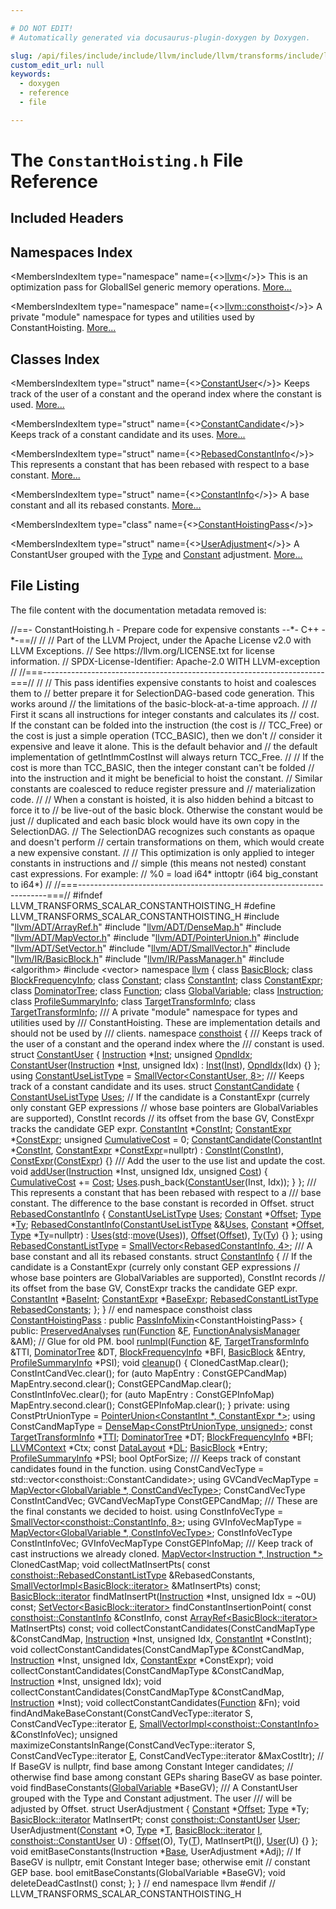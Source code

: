 ```yaml
---

# DO NOT EDIT!
# Automatically generated via docusaurus-plugin-doxygen by Doxygen.

slug: /api/files/include/include/llvm/include/llvm/transforms/include/llvm/transforms/scalar/constanthoisting-h
custom_edit_url: null
keywords:
  - doxygen
  - reference
  - file

---
```





# The `ConstantHoisting.h` File Reference

<DoxygenPage pluginConfig={pluginConfig}>



## Included Headers

<IncludesList>
<IncludesListItem
  filePath="llvm/ADT/ArrayRef.h"
  permalink="/docs/api/files/include/include/llvm/include/llvm/adt/arrayref-h"
  isLocal="true" />
<IncludesListItem
  filePath="llvm/ADT/DenseMap.h"
  permalink="/docs/api/files/include/include/llvm/include/llvm/adt/densemap-h"
  isLocal="true" />
<IncludesListItem
  filePath="llvm/ADT/MapVector.h"
  permalink="/docs/api/files/include/include/llvm/include/llvm/adt/mapvector-h"
  isLocal="true" />
<IncludesListItem
  filePath="llvm/ADT/PointerUnion.h"
  permalink="/docs/api/files/include/include/llvm/include/llvm/adt/pointerunion-h"
  isLocal="true" />
<IncludesListItem
  filePath="llvm/ADT/SetVector.h"
  permalink="/docs/api/files/include/include/llvm/include/llvm/adt/setvector-h"
  isLocal="true" />
<IncludesListItem
  filePath="llvm/ADT/SmallVector.h"
  permalink="/docs/api/files/include/include/llvm/include/llvm/adt/smallvector-h"
  isLocal="true" />
<IncludesListItem
  filePath="llvm/IR/BasicBlock.h"
  permalink="/docs/api/files/include/include/llvm/include/llvm/ir/basicblock-h"
  isLocal="true" />
<IncludesListItem
  filePath="llvm/IR/PassManager.h"
  permalink="/docs/api/files/include/include/llvm/include/llvm/ir/passmanager-h"
  isLocal="true" />
<IncludesListItem
  filePath="algorithm"
  permalink=""
  isLocal="false" />
<IncludesListItem
  filePath="vector"
  permalink=""
  isLocal="false" />
</IncludesList>

## Namespaces Index

<MembersIndex>

<MembersIndexItem
  type="namespace"
  name={<><a href="/docs/api/namespaces/llvm">llvm</a></>}>
This is an optimization pass for GlobalISel generic memory operations. <a href="/docs/api/namespaces/llvm/#details">More...</a>
</MembersIndexItem>

<MembersIndexItem
  type="namespace"
  name={<><a href="/docs/api/namespaces/llvm/consthoist">llvm::consthoist</a></>}>
A private &quot;module&quot; namespace for types and utilities used by ConstantHoisting. <a href="/docs/api/namespaces/llvm/consthoist/#details">More...</a>
</MembersIndexItem>

</MembersIndex>

## Classes Index

<MembersIndex>

<MembersIndexItem
  type="struct"
  name={<><a href="/docs/api/structs/llvm/consthoist/constantuser">ConstantUser</a></>}>
Keeps track of the user of a constant and the operand index where the constant is used. <a href="/docs/api/structs/llvm/consthoist/constantuser/#details">More...</a>
</MembersIndexItem>

<MembersIndexItem
  type="struct"
  name={<><a href="/docs/api/structs/llvm/consthoist/constantcandidate">ConstantCandidate</a></>}>
Keeps track of a constant candidate and its uses. <a href="/docs/api/structs/llvm/consthoist/constantcandidate/#details">More...</a>
</MembersIndexItem>

<MembersIndexItem
  type="struct"
  name={<><a href="/docs/api/structs/llvm/consthoist/rebasedconstantinfo">RebasedConstantInfo</a></>}>
This represents a constant that has been rebased with respect to a base constant. <a href="/docs/api/structs/llvm/consthoist/rebasedconstantinfo/#details">More...</a>
</MembersIndexItem>

<MembersIndexItem
  type="struct"
  name={<><a href="/docs/api/structs/llvm/consthoist/constantinfo">ConstantInfo</a></>}>
A base constant and all its rebased constants. <a href="/docs/api/structs/llvm/consthoist/constantinfo/#details">More...</a>
</MembersIndexItem>

<MembersIndexItem
  type="class"
  name={<><a href="/docs/api/classes/llvm/constanthoistingpass">ConstantHoistingPass</a></>}>
</MembersIndexItem>

<MembersIndexItem
  type="struct"
  name={<><a href="/docs/api/structs/llvm/constanthoistingpass/useradjustment">UserAdjustment</a></>}>
A ConstantUser grouped with the <a href="/docs/api/classes/llvm/type">Type</a> and <a href="/docs/api/classes/llvm/constant">Constant</a> adjustment. <a href="/docs/api/structs/llvm/constanthoistingpass/useradjustment/#details">More...</a>
</MembersIndexItem>

</MembersIndex>


## File Listing

The file content with the documentation metadata removed is:

<ProgramListing>

<Link id="l00001" /><CodeLine lineNumber="1"><span class="doxyHighlightComment">//==- ConstantHoisting.h - Prepare code for expensive constants --&#42;- C++ -&#42;-==//</span></CodeLine>
<Link id="l00002" /><CodeLine lineNumber="2"><span class="doxyHighlightComment">//</span></CodeLine>
<Link id="l00003" /><CodeLine lineNumber="3"><span class="doxyHighlightComment">// Part of the LLVM Project, under the Apache License v2.0 with LLVM Exceptions.</span></CodeLine>
<Link id="l00004" /><CodeLine lineNumber="4"><span class="doxyHighlightComment">// See https://llvm.org/LICENSE.txt for license information.</span></CodeLine>
<Link id="l00005" /><CodeLine lineNumber="5"><span class="doxyHighlightComment">// SPDX-License-Identifier: Apache-2.0 WITH LLVM-exception</span></CodeLine>
<Link id="l00006" /><CodeLine lineNumber="6"><span class="doxyHighlightComment">//</span></CodeLine>
<Link id="l00007" /><CodeLine lineNumber="7"><span class="doxyHighlightComment">//===----------------------------------------------------------------------===//</span></CodeLine>
<Link id="l00008" /><CodeLine lineNumber="8"><span class="doxyHighlightComment">//</span></CodeLine>
<Link id="l00009" /><CodeLine lineNumber="9"><span class="doxyHighlightComment">// This pass identifies expensive constants to hoist and coalesces them to</span></CodeLine>
<Link id="l00010" /><CodeLine lineNumber="10"><span class="doxyHighlightComment">// better prepare it for SelectionDAG-based code generation. This works around</span></CodeLine>
<Link id="l00011" /><CodeLine lineNumber="11"><span class="doxyHighlightComment">// the limitations of the basic-block-at-a-time approach.</span></CodeLine>
<Link id="l00012" /><CodeLine lineNumber="12"><span class="doxyHighlightComment">//</span></CodeLine>
<Link id="l00013" /><CodeLine lineNumber="13"><span class="doxyHighlightComment">// First it scans all instructions for integer constants and calculates its</span></CodeLine>
<Link id="l00014" /><CodeLine lineNumber="14"><span class="doxyHighlightComment">// cost. If the constant can be folded into the instruction (the cost is</span></CodeLine>
<Link id="l00015" /><CodeLine lineNumber="15"><span class="doxyHighlightComment">// TCC&#95;Free) or the cost is just a simple operation (TCC&#95;BASIC), then we don&#39;t</span></CodeLine>
<Link id="l00016" /><CodeLine lineNumber="16"><span class="doxyHighlightComment">// consider it expensive and leave it alone. This is the default behavior and</span></CodeLine>
<Link id="l00017" /><CodeLine lineNumber="17"><span class="doxyHighlightComment">// the default implementation of getIntImmCostInst will always return TCC&#95;Free.</span></CodeLine>
<Link id="l00018" /><CodeLine lineNumber="18"><span class="doxyHighlightComment">//</span></CodeLine>
<Link id="l00019" /><CodeLine lineNumber="19"><span class="doxyHighlightComment">// If the cost is more than TCC&#95;BASIC, then the integer constant can&#39;t be folded</span></CodeLine>
<Link id="l00020" /><CodeLine lineNumber="20"><span class="doxyHighlightComment">// into the instruction and it might be beneficial to hoist the constant.</span></CodeLine>
<Link id="l00021" /><CodeLine lineNumber="21"><span class="doxyHighlightComment">// Similar constants are coalesced to reduce register pressure and</span></CodeLine>
<Link id="l00022" /><CodeLine lineNumber="22"><span class="doxyHighlightComment">// materialization code.</span></CodeLine>
<Link id="l00023" /><CodeLine lineNumber="23"><span class="doxyHighlightComment">//</span></CodeLine>
<Link id="l00024" /><CodeLine lineNumber="24"><span class="doxyHighlightComment">// When a constant is hoisted, it is also hidden behind a bitcast to force it to</span></CodeLine>
<Link id="l00025" /><CodeLine lineNumber="25"><span class="doxyHighlightComment">// be live-out of the basic block. Otherwise the constant would be just</span></CodeLine>
<Link id="l00026" /><CodeLine lineNumber="26"><span class="doxyHighlightComment">// duplicated and each basic block would have its own copy in the SelectionDAG.</span></CodeLine>
<Link id="l00027" /><CodeLine lineNumber="27"><span class="doxyHighlightComment">// The SelectionDAG recognizes such constants as opaque and doesn&#39;t perform</span></CodeLine>
<Link id="l00028" /><CodeLine lineNumber="28"><span class="doxyHighlightComment">// certain transformations on them, which would create a new expensive constant.</span></CodeLine>
<Link id="l00029" /><CodeLine lineNumber="29"><span class="doxyHighlightComment">//</span></CodeLine>
<Link id="l00030" /><CodeLine lineNumber="30"><span class="doxyHighlightComment">// This optimization is only applied to integer constants in instructions and</span></CodeLine>
<Link id="l00031" /><CodeLine lineNumber="31"><span class="doxyHighlightComment">// simple (this means not nested) constant cast expressions. For example:</span></CodeLine>
<Link id="l00032" /><CodeLine lineNumber="32"><span class="doxyHighlightComment">// %0 = load i64&#42; inttoptr (i64 big&#95;constant to i64&#42;)</span></CodeLine>
<Link id="l00033" /><CodeLine lineNumber="33"><span class="doxyHighlightComment">//</span></CodeLine>
<Link id="l00034" /><CodeLine lineNumber="34"><span class="doxyHighlightComment">//===----------------------------------------------------------------------===//</span></CodeLine>
<Link id="l00035" /><CodeLine lineNumber="35"></CodeLine>
<Link id="l00036" /><CodeLine lineNumber="36"><span class="doxyHighlightPreprocessor">#ifndef LLVM&#95;TRANSFORMS&#95;SCALAR&#95;CONSTANTHOISTING&#95;H</span></CodeLine>
<Link id="l00037" /><CodeLine lineNumber="37"><span class="doxyHighlightPreprocessor">#define LLVM&#95;TRANSFORMS&#95;SCALAR&#95;CONSTANTHOISTING&#95;H</span></CodeLine>
<Link id="l00038" /><CodeLine lineNumber="38"></CodeLine>
<Link id="l00039" /><CodeLine lineNumber="39"><span class="doxyHighlightPreprocessor">#include &quot;<a href="/docs/api/files/include/include/llvm/include/llvm/adt/arrayref-h">llvm/ADT/ArrayRef.h</a>&quot;</span></CodeLine>
<Link id="l00040" /><CodeLine lineNumber="40"><span class="doxyHighlightPreprocessor">#include &quot;<a href="/docs/api/files/include/include/llvm/include/llvm/adt/densemap-h">llvm/ADT/DenseMap.h</a>&quot;</span></CodeLine>
<Link id="l00041" /><CodeLine lineNumber="41"><span class="doxyHighlightPreprocessor">#include &quot;<a href="/docs/api/files/include/include/llvm/include/llvm/adt/mapvector-h">llvm/ADT/MapVector.h</a>&quot;</span></CodeLine>
<Link id="l00042" /><CodeLine lineNumber="42"><span class="doxyHighlightPreprocessor">#include &quot;<a href="/docs/api/files/include/include/llvm/include/llvm/adt/pointerunion-h">llvm/ADT/PointerUnion.h</a>&quot;</span></CodeLine>
<Link id="l00043" /><CodeLine lineNumber="43"><span class="doxyHighlightPreprocessor">#include &quot;<a href="/docs/api/files/include/include/llvm/include/llvm/adt/setvector-h">llvm/ADT/SetVector.h</a>&quot;</span></CodeLine>
<Link id="l00044" /><CodeLine lineNumber="44"><span class="doxyHighlightPreprocessor">#include &quot;<a href="/docs/api/files/include/include/llvm/include/llvm/adt/smallvector-h">llvm/ADT/SmallVector.h</a>&quot;</span></CodeLine>
<Link id="l00045" /><CodeLine lineNumber="45"><span class="doxyHighlightPreprocessor">#include &quot;<a href="/docs/api/files/include/include/llvm/include/llvm/ir/basicblock-h">llvm/IR/BasicBlock.h</a>&quot;</span></CodeLine>
<Link id="l00046" /><CodeLine lineNumber="46"><span class="doxyHighlightPreprocessor">#include &quot;<a href="/docs/api/files/include/include/llvm/include/llvm/ir/passmanager-h">llvm/IR/PassManager.h</a>&quot;</span></CodeLine>
<Link id="l00047" /><CodeLine lineNumber="47"><span class="doxyHighlightPreprocessor">#include &lt;algorithm&gt;</span></CodeLine>
<Link id="l00048" /><CodeLine lineNumber="48"><span class="doxyHighlightPreprocessor">#include &lt;vector&gt;</span></CodeLine>
<Link id="l00049" /><CodeLine lineNumber="49"></CodeLine>
<Link id="l00050" /><CodeLine lineNumber="50"><span class="doxyHighlightKeyword">namespace </span><span class="doxyHighlight"><a href="/docs/api/namespaces/llvm">llvm</a> &#123;</span></CodeLine>
<Link id="l00051" /><CodeLine lineNumber="51"></CodeLine>
<Link id="l00052" /><CodeLine lineNumber="52"><span class="doxyHighlightKeyword">class </span><span class="doxyHighlight"><a href="/docs/api/classes/llvm/basicblock">BasicBlock</a>;</span></CodeLine>
<Link id="l00053" /><CodeLine lineNumber="53"><span class="doxyHighlightKeyword">class </span><span class="doxyHighlight"><a href="/docs/api/classes/llvm/blockfrequencyinfo">BlockFrequencyInfo</a>;</span></CodeLine>
<Link id="l00054" /><CodeLine lineNumber="54"><span class="doxyHighlightKeyword">class </span><span class="doxyHighlight"><a href="/docs/api/classes/llvm/constant">Constant</a>;</span></CodeLine>
<Link id="l00055" /><CodeLine lineNumber="55"><span class="doxyHighlightKeyword">class </span><span class="doxyHighlight"><a href="/docs/api/classes/llvm/constantint">ConstantInt</a>;</span></CodeLine>
<Link id="l00056" /><CodeLine lineNumber="56"><span class="doxyHighlightKeyword">class </span><span class="doxyHighlight"><a href="/docs/api/classes/llvm/constantexpr">ConstantExpr</a>;</span></CodeLine>
<Link id="l00057" /><CodeLine lineNumber="57"><span class="doxyHighlightKeyword">class </span><span class="doxyHighlight"><a href="/docs/api/classes/llvm/dominatortree">DominatorTree</a>;</span></CodeLine>
<Link id="l00058" /><CodeLine lineNumber="58"><span class="doxyHighlightKeyword">class </span><span class="doxyHighlight"><a href="/docs/api/classes/llvm/function">Function</a>;</span></CodeLine>
<Link id="l00059" /><CodeLine lineNumber="59"><span class="doxyHighlightKeyword">class </span><span class="doxyHighlight"><a href="/docs/api/classes/llvm/globalvariable">GlobalVariable</a>;</span></CodeLine>
<Link id="l00060" /><CodeLine lineNumber="60"><span class="doxyHighlightKeyword">class </span><span class="doxyHighlight"><a href="/docs/api/classes/llvm/instruction">Instruction</a>;</span></CodeLine>
<Link id="l00061" /><CodeLine lineNumber="61"><span class="doxyHighlightKeyword">class </span><span class="doxyHighlight"><a href="/docs/api/classes/llvm/profilesummaryinfo">ProfileSummaryInfo</a>;</span></CodeLine>
<Link id="l00062" /><CodeLine lineNumber="62"><span class="doxyHighlightKeyword">class </span><span class="doxyHighlight"><a href="/docs/api/classes/llvm/targettransforminfo">TargetTransformInfo</a>;</span></CodeLine>
<Link id="l00063" /><CodeLine lineNumber="63"><span class="doxyHighlightKeyword">class </span><span class="doxyHighlight"><a href="/docs/api/classes/llvm/targettransforminfo">TargetTransformInfo</a>;</span></CodeLine>
<Link id="l00064" /><CodeLine lineNumber="64"></CodeLine>
<Link id="l00065" /><CodeLine lineNumber="65"><span class="doxyHighlightComment">/// A private &quot;module&quot; namespace for types and utilities used by</span></CodeLine>
<Link id="l00066" /><CodeLine lineNumber="66"><span class="doxyHighlightComment">/// ConstantHoisting. These are implementation details and should not be used by</span></CodeLine>
<Link id="l00067" /><CodeLine lineNumber="67"><span class="doxyHighlightComment">/// clients.</span></CodeLine>
<Link id="l00068" /><CodeLine lineNumber="68" lineLink="/docs/api/namespaces/llvm/consthoist"><span class="doxyHighlightKeyword">namespace </span><span class="doxyHighlight"><a href="/docs/api/namespaces/llvm/consthoist">consthoist</a> &#123;</span></CodeLine>
<Link id="l00069" /><CodeLine lineNumber="69"></CodeLine>
<Link id="l00070" /><CodeLine lineNumber="70"><span class="doxyHighlightComment">/// Keeps track of the user of a constant and the operand index where the</span></CodeLine>
<Link id="l00071" /><CodeLine lineNumber="71"><span class="doxyHighlightComment">/// constant is used.</span></CodeLine>
<Link id="l00072" /><CodeLine lineNumber="72" lineLink="/docs/api/structs/llvm/consthoist/constantuser"><span class="doxyHighlightKeyword">struct </span><span class="doxyHighlight"><a href="/docs/api/structs/llvm/consthoist/constantuser/#aeb6944a34b5e62ffa3cb303923e500f0">ConstantUser</a> &#123;</span></CodeLine>
<Link id="l00073" /><CodeLine lineNumber="73" lineLink="/docs/api/structs/llvm/consthoist/constantuser/#af6553e392174b2ad889153bd256e63ee"><span class="doxyHighlight">  <a href="/docs/api/classes/llvm/instruction">Instruction</a> &#42;<a href="/docs/api/structs/llvm/consthoist/constantuser/#af6553e392174b2ad889153bd256e63ee">Inst</a>;</span></CodeLine>
<Link id="l00074" /><CodeLine lineNumber="74" lineLink="/docs/api/structs/llvm/consthoist/constantuser/#a11606ea0399b3ef78a7eff94f420035e"><span class="doxyHighlight">  </span><span class="doxyHighlightKeywordType">unsigned</span><span class="doxyHighlight"> <a href="/docs/api/structs/llvm/consthoist/constantuser/#a11606ea0399b3ef78a7eff94f420035e">OpndIdx</a>;</span></CodeLine>
<Link id="l00075" /><CodeLine lineNumber="75"></CodeLine>
<Link id="l00076" /><CodeLine lineNumber="76" lineLink="/docs/api/structs/llvm/consthoist/constantuser/#aeb6944a34b5e62ffa3cb303923e500f0"><span class="doxyHighlight">  <a href="/docs/api/structs/llvm/consthoist/constantuser/#aeb6944a34b5e62ffa3cb303923e500f0">ConstantUser</a>(<a href="/docs/api/classes/llvm/instruction">Instruction</a> &#42;<a href="/docs/api/structs/llvm/consthoist/constantuser/#af6553e392174b2ad889153bd256e63ee">Inst</a>, </span><span class="doxyHighlightKeywordType">unsigned</span><span class="doxyHighlight"> Idx) : <a href="/docs/api/structs/llvm/consthoist/constantuser/#af6553e392174b2ad889153bd256e63ee">Inst</a>(<a href="/docs/api/structs/llvm/consthoist/constantuser/#af6553e392174b2ad889153bd256e63ee">Inst</a>), <a href="/docs/api/structs/llvm/consthoist/constantuser/#a11606ea0399b3ef78a7eff94f420035e">OpndIdx</a>(Idx) &#123;&#125;</span></CodeLine>
<Link id="l00077" /><CodeLine lineNumber="77"><span class="doxyHighlight">&#125;;</span></CodeLine>
<Link id="l00078" /><CodeLine lineNumber="78"></CodeLine>
<Link id="l00079" /><CodeLine lineNumber="79" lineLink="/docs/api/namespaces/llvm/consthoist/#a3714272d71d66a7c43e9f00280d09627"><span class="doxyHighlightKeyword">using </span><span class="doxyHighlight"><a href="/docs/api/namespaces/llvm/consthoist/#a3714272d71d66a7c43e9f00280d09627">ConstantUseListType</a> = <a href="/docs/api/classes/llvm/smallvector">SmallVector&lt;ConstantUser, 8&gt;</a>;</span></CodeLine>
<Link id="l00080" /><CodeLine lineNumber="80"></CodeLine>
<Link id="l00081" /><CodeLine lineNumber="81"><span class="doxyHighlightComment">/// Keeps track of a constant candidate and its uses.</span></CodeLine>
<Link id="l00082" /><CodeLine lineNumber="82" lineLink="/docs/api/structs/llvm/consthoist/constantcandidate"><span class="doxyHighlightKeyword">struct </span><span class="doxyHighlight"><a href="/docs/api/structs/llvm/consthoist/constantcandidate/#adfb61c9c6a49ebf8ec8b3c094b3180f9">ConstantCandidate</a> &#123;</span></CodeLine>
<Link id="l00083" /><CodeLine lineNumber="83" lineLink="/docs/api/structs/llvm/consthoist/constantcandidate/#a0d577abeb4258e39759279e94b504c7a"><span class="doxyHighlight">  <a href="/docs/api/namespaces/llvm/consthoist/#a3714272d71d66a7c43e9f00280d09627">ConstantUseListType</a> <a href="/docs/api/structs/llvm/consthoist/constantcandidate/#a0d577abeb4258e39759279e94b504c7a">Uses</a>;</span></CodeLine>
<Link id="l00084" /><CodeLine lineNumber="84"><span class="doxyHighlight">  </span><span class="doxyHighlightComment">// If the candidate is a ConstantExpr (currely only constant GEP expressions</span></CodeLine>
<Link id="l00085" /><CodeLine lineNumber="85"><span class="doxyHighlight">  </span><span class="doxyHighlightComment">// whose base pointers are GlobalVariables are supported), ConstInt records</span></CodeLine>
<Link id="l00086" /><CodeLine lineNumber="86"><span class="doxyHighlight">  </span><span class="doxyHighlightComment">// its offset from the base GV, ConstExpr tracks the candidate GEP expr.</span></CodeLine>
<Link id="l00087" /><CodeLine lineNumber="87" lineLink="/docs/api/structs/llvm/consthoist/constantcandidate/#acbd96e77b75b4ea6e4e5c5769910b02d"><span class="doxyHighlight">  <a href="/docs/api/classes/llvm/constantint">ConstantInt</a> &#42;<a href="/docs/api/structs/llvm/consthoist/constantcandidate/#acbd96e77b75b4ea6e4e5c5769910b02d">ConstInt</a>;</span></CodeLine>
<Link id="l00088" /><CodeLine lineNumber="88" lineLink="/docs/api/structs/llvm/consthoist/constantcandidate/#aac03c9346bf456f4977479c2f5ff6239"><span class="doxyHighlight">  <a href="/docs/api/classes/llvm/constantexpr">ConstantExpr</a> &#42;<a href="/docs/api/structs/llvm/consthoist/constantcandidate/#aac03c9346bf456f4977479c2f5ff6239">ConstExpr</a>;</span></CodeLine>
<Link id="l00089" /><CodeLine lineNumber="89" lineLink="/docs/api/structs/llvm/consthoist/constantcandidate/#a454d85dc633ed77e26b02ade38cc239a"><span class="doxyHighlight">  </span><span class="doxyHighlightKeywordType">unsigned</span><span class="doxyHighlight"> <a href="/docs/api/structs/llvm/consthoist/constantcandidate/#a454d85dc633ed77e26b02ade38cc239a">CumulativeCost</a> = 0;</span></CodeLine>
<Link id="l00090" /><CodeLine lineNumber="90"></CodeLine>
<Link id="l00091" /><CodeLine lineNumber="91" lineLink="/docs/api/structs/llvm/consthoist/constantcandidate/#adfb61c9c6a49ebf8ec8b3c094b3180f9"><span class="doxyHighlight">  <a href="/docs/api/structs/llvm/consthoist/constantcandidate/#adfb61c9c6a49ebf8ec8b3c094b3180f9">ConstantCandidate</a>(<a href="/docs/api/classes/llvm/constantint">ConstantInt</a> &#42;<a href="/docs/api/structs/llvm/consthoist/constantcandidate/#acbd96e77b75b4ea6e4e5c5769910b02d">ConstInt</a>, <a href="/docs/api/classes/llvm/constantexpr">ConstantExpr</a> &#42;<a href="/docs/api/structs/llvm/consthoist/constantcandidate/#aac03c9346bf456f4977479c2f5ff6239">ConstExpr</a>=</span><span class="doxyHighlightKeyword">nullptr</span><span class="doxyHighlight">) :</span></CodeLine>
<Link id="l00092" /><CodeLine lineNumber="92"><span class="doxyHighlight">      <a href="/docs/api/structs/llvm/consthoist/constantcandidate/#acbd96e77b75b4ea6e4e5c5769910b02d">ConstInt</a>(<a href="/docs/api/structs/llvm/consthoist/constantcandidate/#acbd96e77b75b4ea6e4e5c5769910b02d">ConstInt</a>), <a href="/docs/api/structs/llvm/consthoist/constantcandidate/#aac03c9346bf456f4977479c2f5ff6239">ConstExpr</a>(<a href="/docs/api/structs/llvm/consthoist/constantcandidate/#aac03c9346bf456f4977479c2f5ff6239">ConstExpr</a>) &#123;&#125;</span></CodeLine>
<Link id="l00093" /><CodeLine lineNumber="93"></CodeLine>
<Link id="l00094" /><CodeLine lineNumber="94"><span class="doxyHighlightComment">  /// Add the user to the use list and update the cost.</span></CodeLine>
<Link id="l00095" /><CodeLine lineNumber="95" lineLink="/docs/api/structs/llvm/consthoist/constantcandidate/#a4fdea98c3806762ce3f0859c39eb5eec"><span class="doxyHighlight">  </span><span class="doxyHighlightKeywordType">void</span><span class="doxyHighlight"> <a href="/docs/api/structs/llvm/consthoist/constantcandidate/#a4fdea98c3806762ce3f0859c39eb5eec">addUser</a>(<a href="/docs/api/classes/llvm/instruction">Instruction</a> &#42;Inst, </span><span class="doxyHighlightKeywordType">unsigned</span><span class="doxyHighlight"> Idx, </span><span class="doxyHighlightKeywordType">unsigned</span><span class="doxyHighlight"> <a href="/docs/api/namespaces/llvm/#a19921a3ceb99548f498d3df118eda9ed">Cost</a>) &#123;</span></CodeLine>
<Link id="l00096" /><CodeLine lineNumber="96"><span class="doxyHighlight">    <a href="/docs/api/structs/llvm/consthoist/constantcandidate/#a454d85dc633ed77e26b02ade38cc239a">CumulativeCost</a> += <a href="/docs/api/namespaces/llvm/#a19921a3ceb99548f498d3df118eda9ed">Cost</a>;</span></CodeLine>
<Link id="l00097" /><CodeLine lineNumber="97"><span class="doxyHighlight">    <a href="/docs/api/structs/llvm/consthoist/constantcandidate/#a0d577abeb4258e39759279e94b504c7a">Uses</a>.push&#95;back(<a href="/docs/api/structs/llvm/consthoist/constantuser">ConstantUser</a>(Inst, Idx));</span></CodeLine>
<Link id="l00098" /><CodeLine lineNumber="98"><span class="doxyHighlight">  &#125;</span></CodeLine>
<Link id="l00099" /><CodeLine lineNumber="99"><span class="doxyHighlight">&#125;;</span></CodeLine>
<Link id="l00100" /><CodeLine lineNumber="100"></CodeLine>
<Link id="l00101" /><CodeLine lineNumber="101"><span class="doxyHighlightComment">/// This represents a constant that has been rebased with respect to a</span></CodeLine>
<Link id="l00102" /><CodeLine lineNumber="102"><span class="doxyHighlightComment">/// base constant. The difference to the base constant is recorded in Offset.</span></CodeLine>
<Link id="l00103" /><CodeLine lineNumber="103" lineLink="/docs/api/structs/llvm/consthoist/rebasedconstantinfo"><span class="doxyHighlightKeyword">struct </span><span class="doxyHighlight"><a href="/docs/api/structs/llvm/consthoist/rebasedconstantinfo/#a7fc9935b473a91c48e3342d5b4bb8563">RebasedConstantInfo</a> &#123;</span></CodeLine>
<Link id="l00104" /><CodeLine lineNumber="104" lineLink="/docs/api/structs/llvm/consthoist/rebasedconstantinfo/#a1148a72c8d1512fbb2b94a02e16896bb"><span class="doxyHighlight">  <a href="/docs/api/namespaces/llvm/consthoist/#a3714272d71d66a7c43e9f00280d09627">ConstantUseListType</a> <a href="/docs/api/structs/llvm/consthoist/rebasedconstantinfo/#a1148a72c8d1512fbb2b94a02e16896bb">Uses</a>;</span></CodeLine>
<Link id="l00105" /><CodeLine lineNumber="105" lineLink="/docs/api/structs/llvm/consthoist/rebasedconstantinfo/#aabdf8b4d730d60d3b836f986b2c891c1"><span class="doxyHighlight">  <a href="/docs/api/classes/llvm/constant">Constant</a> &#42;<a href="/docs/api/structs/llvm/consthoist/rebasedconstantinfo/#aabdf8b4d730d60d3b836f986b2c891c1">Offset</a>;</span></CodeLine>
<Link id="l00106" /><CodeLine lineNumber="106" lineLink="/docs/api/structs/llvm/consthoist/rebasedconstantinfo/#a8e2b5ccb6aa9eef4ef9b88fd39d98292"><span class="doxyHighlight">  <a href="/docs/api/classes/llvm/type">Type</a> &#42;<a href="/docs/api/structs/llvm/consthoist/rebasedconstantinfo/#a8e2b5ccb6aa9eef4ef9b88fd39d98292">Ty</a>;</span></CodeLine>
<Link id="l00107" /><CodeLine lineNumber="107"></CodeLine>
<Link id="l00108" /><CodeLine lineNumber="108" lineLink="/docs/api/structs/llvm/consthoist/rebasedconstantinfo/#a7fc9935b473a91c48e3342d5b4bb8563"><span class="doxyHighlight">  <a href="/docs/api/structs/llvm/consthoist/rebasedconstantinfo/#a7fc9935b473a91c48e3342d5b4bb8563">RebasedConstantInfo</a>(<a href="/docs/api/namespaces/llvm/consthoist/#a3714272d71d66a7c43e9f00280d09627">ConstantUseListType</a> &amp;&amp;<a href="/docs/api/structs/llvm/consthoist/rebasedconstantinfo/#a1148a72c8d1512fbb2b94a02e16896bb">Uses</a>, <a href="/docs/api/classes/llvm/constant">Constant</a> &#42;<a href="/docs/api/structs/llvm/consthoist/rebasedconstantinfo/#aabdf8b4d730d60d3b836f986b2c891c1">Offset</a>,</span></CodeLine>
<Link id="l00109" /><CodeLine lineNumber="109"><span class="doxyHighlight">      <a href="/docs/api/classes/llvm/type">Type</a> &#42;<a href="/docs/api/structs/llvm/consthoist/rebasedconstantinfo/#a8e2b5ccb6aa9eef4ef9b88fd39d98292">Ty</a>=</span><span class="doxyHighlightKeyword">nullptr</span><span class="doxyHighlight">) : <a href="/docs/api/structs/llvm/consthoist/rebasedconstantinfo/#a1148a72c8d1512fbb2b94a02e16896bb">Uses</a>(<a href="/docs/api/namespaces/std">std</a>::<a href="/docs/api/namespaces/llvm/#abfc9c7ecf70f66901e439f7c04ef3dbb">move</a>(<a href="/docs/api/structs/llvm/consthoist/rebasedconstantinfo/#a1148a72c8d1512fbb2b94a02e16896bb">Uses</a>)), <a href="/docs/api/structs/llvm/consthoist/rebasedconstantinfo/#aabdf8b4d730d60d3b836f986b2c891c1">Offset</a>(<a href="/docs/api/structs/llvm/consthoist/rebasedconstantinfo/#aabdf8b4d730d60d3b836f986b2c891c1">Offset</a>), <a href="/docs/api/structs/llvm/consthoist/rebasedconstantinfo/#a8e2b5ccb6aa9eef4ef9b88fd39d98292">Ty</a>(<a href="/docs/api/structs/llvm/consthoist/rebasedconstantinfo/#a8e2b5ccb6aa9eef4ef9b88fd39d98292">Ty</a>) &#123;&#125;</span></CodeLine>
<Link id="l00110" /><CodeLine lineNumber="110"><span class="doxyHighlight">&#125;;</span></CodeLine>
<Link id="l00111" /><CodeLine lineNumber="111"></CodeLine>
<Link id="l00112" /><CodeLine lineNumber="112" lineLink="/docs/api/namespaces/llvm/consthoist/#a9da05914fd5cba2e1abda54af8f2f151"><span class="doxyHighlightKeyword">using </span><span class="doxyHighlight"><a href="/docs/api/namespaces/llvm/consthoist/#a9da05914fd5cba2e1abda54af8f2f151">RebasedConstantListType</a> = <a href="/docs/api/classes/llvm/smallvector">SmallVector&lt;RebasedConstantInfo, 4&gt;</a>;</span></CodeLine>
<Link id="l00113" /><CodeLine lineNumber="113"></CodeLine>
<Link id="l00114" /><CodeLine lineNumber="114"><span class="doxyHighlightComment">/// A base constant and all its rebased constants.</span></CodeLine>
<Link id="l00115" /><CodeLine lineNumber="115" lineLink="/docs/api/structs/llvm/consthoist/constantinfo"><span class="doxyHighlightKeyword">struct </span><span class="doxyHighlight"><a href="/docs/api/structs/llvm/consthoist/constantinfo">ConstantInfo</a> &#123;</span></CodeLine>
<Link id="l00116" /><CodeLine lineNumber="116"><span class="doxyHighlight">  </span><span class="doxyHighlightComment">// If the candidate is a ConstantExpr (currely only constant GEP expressions</span></CodeLine>
<Link id="l00117" /><CodeLine lineNumber="117"><span class="doxyHighlight">  </span><span class="doxyHighlightComment">// whose base pointers are GlobalVariables are supported), ConstInt records</span></CodeLine>
<Link id="l00118" /><CodeLine lineNumber="118"><span class="doxyHighlight">  </span><span class="doxyHighlightComment">// its offset from the base GV, ConstExpr tracks the candidate GEP expr.</span></CodeLine>
<Link id="l00119" /><CodeLine lineNumber="119" lineLink="/docs/api/structs/llvm/consthoist/constantinfo/#ac38b380ae0d9a5b94284de3194f95343"><span class="doxyHighlight">  <a href="/docs/api/classes/llvm/constantint">ConstantInt</a> &#42;<a href="/docs/api/structs/llvm/consthoist/constantinfo/#ac38b380ae0d9a5b94284de3194f95343">BaseInt</a>;</span></CodeLine>
<Link id="l00120" /><CodeLine lineNumber="120" lineLink="/docs/api/structs/llvm/consthoist/constantinfo/#a50ee843d46243d34f678cae647a7bdf0"><span class="doxyHighlight">  <a href="/docs/api/classes/llvm/constantexpr">ConstantExpr</a> &#42;<a href="/docs/api/structs/llvm/consthoist/constantinfo/#a50ee843d46243d34f678cae647a7bdf0">BaseExpr</a>;</span></CodeLine>
<Link id="l00121" /><CodeLine lineNumber="121" lineLink="/docs/api/structs/llvm/consthoist/constantinfo/#aaf246806726648b2f0a4914d7ed81713"><span class="doxyHighlight">  <a href="/docs/api/namespaces/llvm/consthoist/#a9da05914fd5cba2e1abda54af8f2f151">RebasedConstantListType</a> <a href="/docs/api/structs/llvm/consthoist/constantinfo/#aaf246806726648b2f0a4914d7ed81713">RebasedConstants</a>;</span></CodeLine>
<Link id="l00122" /><CodeLine lineNumber="122"><span class="doxyHighlight">&#125;;</span></CodeLine>
<Link id="l00123" /><CodeLine lineNumber="123"></CodeLine>
<Link id="l00124" /><CodeLine lineNumber="124"><span class="doxyHighlight">&#125; </span><span class="doxyHighlightComment">// end namespace consthoist</span></CodeLine>
<Link id="l00125" /><CodeLine lineNumber="125"></CodeLine>
<Link id="l00126" /><CodeLine lineNumber="126" lineLink="/docs/api/classes/llvm/constanthoistingpass"><span class="doxyHighlightKeyword">class </span><span class="doxyHighlight"><a href="/docs/api/classes/llvm/constanthoistingpass">ConstantHoistingPass</a> : </span><span class="doxyHighlightKeyword">public</span><span class="doxyHighlight"> <a href="/docs/api/structs/llvm/passinfomixin">PassInfoMixin</a>&lt;ConstantHoistingPass&gt; &#123;</span></CodeLine>
<Link id="l00127" /><CodeLine lineNumber="127"><span class="doxyHighlightKeyword">public</span><span class="doxyHighlight">:</span></CodeLine>
<Link id="l00128" /><CodeLine lineNumber="128"><span class="doxyHighlight">  <a href="/docs/api/classes/llvm/preservedanalyses">PreservedAnalyses</a> <a href="/docs/api/classes/llvm/constanthoistingpass/#abe3f0e309e575379e5bae02d1907f394">run</a>(<a href="/docs/api/classes/llvm/function">Function</a> &amp;<a href="/docs/api/files/lib/lib/support/md5-cpp/#a96d73bbd7af15cb1fc38c3f4a3bd82e9">F</a>, <a href="/docs/api/namespaces/llvm/#adce09a5a0de0e3177eb00e932734af2f">FunctionAnalysisManager</a> &amp;AM);</span></CodeLine>
<Link id="l00129" /><CodeLine lineNumber="129"></CodeLine>
<Link id="l00130" /><CodeLine lineNumber="130"><span class="doxyHighlight">  </span><span class="doxyHighlightComment">// Glue for old PM.</span></CodeLine>
<Link id="l00131" /><CodeLine lineNumber="131"><span class="doxyHighlight">  </span><span class="doxyHighlightKeywordType">bool</span><span class="doxyHighlight"> <a href="/docs/api/classes/llvm/constanthoistingpass/#a778bef41059be563431e55a70168520a">runImpl</a>(<a href="/docs/api/classes/llvm/function">Function</a> &amp;<a href="/docs/api/files/lib/lib/support/md5-cpp/#a96d73bbd7af15cb1fc38c3f4a3bd82e9">F</a>, <a href="/docs/api/classes/llvm/targettransforminfo">TargetTransformInfo</a> &amp;TTI, <a href="/docs/api/classes/llvm/dominatortree">DominatorTree</a> &amp;DT,</span></CodeLine>
<Link id="l00132" /><CodeLine lineNumber="132"><span class="doxyHighlight">               <a href="/docs/api/classes/llvm/blockfrequencyinfo">BlockFrequencyInfo</a> &#42;BFI, <a href="/docs/api/classes/llvm/basicblock">BasicBlock</a> &amp;Entry,</span></CodeLine>
<Link id="l00133" /><CodeLine lineNumber="133"><span class="doxyHighlight">               <a href="/docs/api/classes/llvm/profilesummaryinfo">ProfileSummaryInfo</a> &#42;PSI);</span></CodeLine>
<Link id="l00134" /><CodeLine lineNumber="134"></CodeLine>
<Link id="l00135" /><CodeLine lineNumber="135" lineLink="/docs/api/classes/llvm/constanthoistingpass/#a0abaa3a1f6f4903dbd12ad1e83a226cb"><span class="doxyHighlight">  </span><span class="doxyHighlightKeywordType">void</span><span class="doxyHighlight"> <a href="/docs/api/classes/llvm/constanthoistingpass/#a0abaa3a1f6f4903dbd12ad1e83a226cb">cleanup</a>() &#123;</span></CodeLine>
<Link id="l00136" /><CodeLine lineNumber="136"><span class="doxyHighlight">    ClonedCastMap.clear();</span></CodeLine>
<Link id="l00137" /><CodeLine lineNumber="137"><span class="doxyHighlight">    ConstIntCandVec.clear();</span></CodeLine>
<Link id="l00138" /><CodeLine lineNumber="138"><span class="doxyHighlight">    </span><span class="doxyHighlightKeywordFlow">for</span><span class="doxyHighlight"> (</span><span class="doxyHighlightKeyword">auto</span><span class="doxyHighlight"> MapEntry : ConstGEPCandMap)</span></CodeLine>
<Link id="l00139" /><CodeLine lineNumber="139"><span class="doxyHighlight">      MapEntry.second.clear();</span></CodeLine>
<Link id="l00140" /><CodeLine lineNumber="140"><span class="doxyHighlight">    ConstGEPCandMap.clear();</span></CodeLine>
<Link id="l00141" /><CodeLine lineNumber="141"><span class="doxyHighlight">    ConstIntInfoVec.clear();</span></CodeLine>
<Link id="l00142" /><CodeLine lineNumber="142"><span class="doxyHighlight">    </span><span class="doxyHighlightKeywordFlow">for</span><span class="doxyHighlight"> (</span><span class="doxyHighlightKeyword">auto</span><span class="doxyHighlight"> MapEntry : ConstGEPInfoMap)</span></CodeLine>
<Link id="l00143" /><CodeLine lineNumber="143"><span class="doxyHighlight">      MapEntry.second.clear();</span></CodeLine>
<Link id="l00144" /><CodeLine lineNumber="144"><span class="doxyHighlight">    ConstGEPInfoMap.clear();</span></CodeLine>
<Link id="l00145" /><CodeLine lineNumber="145"><span class="doxyHighlight">  &#125;</span></CodeLine>
<Link id="l00146" /><CodeLine lineNumber="146"></CodeLine>
<Link id="l00147" /><CodeLine lineNumber="147"><span class="doxyHighlightKeyword">private</span><span class="doxyHighlight">:</span></CodeLine>
<Link id="l00148" /><CodeLine lineNumber="148"><span class="doxyHighlight">  </span><span class="doxyHighlightKeyword">using </span><span class="doxyHighlight">ConstPtrUnionType = <a href="/docs/api/classes/llvm/pointerunion">PointerUnion&lt;ConstantInt &#42;, ConstantExpr &#42;&gt;</a>;</span></CodeLine>
<Link id="l00149" /><CodeLine lineNumber="149"><span class="doxyHighlight">  </span><span class="doxyHighlightKeyword">using </span><span class="doxyHighlight">ConstCandMapType = <a href="/docs/api/classes/llvm/densemap">DenseMap&lt;ConstPtrUnionType, unsigned&gt;</a>;</span></CodeLine>
<Link id="l00150" /><CodeLine lineNumber="150"></CodeLine>
<Link id="l00151" /><CodeLine lineNumber="151"><span class="doxyHighlight">  </span><span class="doxyHighlightKeyword">const</span><span class="doxyHighlight"> <a href="/docs/api/classes/llvm/targettransforminfo">TargetTransformInfo</a> &#42;<a href="/docs/api/namespaces/llvm/#aa0d69e81725c10fa5407f0bf34462068">TTI</a>;</span></CodeLine>
<Link id="l00152" /><CodeLine lineNumber="152"><span class="doxyHighlight">  <a href="/docs/api/classes/llvm/dominatortree">DominatorTree</a> &#42;DT;</span></CodeLine>
<Link id="l00153" /><CodeLine lineNumber="153"><span class="doxyHighlight">  <a href="/docs/api/classes/llvm/blockfrequencyinfo">BlockFrequencyInfo</a> &#42;BFI;</span></CodeLine>
<Link id="l00154" /><CodeLine lineNumber="154"><span class="doxyHighlight">  <a href="/docs/api/classes/llvm/llvmcontext">LLVMContext</a> &#42;Ctx;</span></CodeLine>
<Link id="l00155" /><CodeLine lineNumber="155"><span class="doxyHighlight">  </span><span class="doxyHighlightKeyword">const</span><span class="doxyHighlight"> <a href="/docs/api/classes/llvm/datalayout">DataLayout</a> &#42;<a href="/docs/api/files/lib/lib/target/lib/target/arm/armslshardening-cpp/#ad467c4ab9119043f9b7750ab986be61a">DL</a>;</span></CodeLine>
<Link id="l00156" /><CodeLine lineNumber="156"><span class="doxyHighlight">  <a href="/docs/api/classes/llvm/basicblock">BasicBlock</a> &#42;Entry;</span></CodeLine>
<Link id="l00157" /><CodeLine lineNumber="157"><span class="doxyHighlight">  <a href="/docs/api/classes/llvm/profilesummaryinfo">ProfileSummaryInfo</a> &#42;PSI;</span></CodeLine>
<Link id="l00158" /><CodeLine lineNumber="158"><span class="doxyHighlight">  </span><span class="doxyHighlightKeywordType">bool</span><span class="doxyHighlight"> OptForSize;</span></CodeLine>
<Link id="l00159" /><CodeLine lineNumber="159"></CodeLine>
<Link id="l00160" /><CodeLine lineNumber="160"><span class="doxyHighlightComment">  /// Keeps track of constant candidates found in the function.</span></CodeLine>
<Link id="l00161" /><CodeLine lineNumber="161"><span class="doxyHighlight">  </span><span class="doxyHighlightKeyword">using </span><span class="doxyHighlight">ConstCandVecType = std::vector&lt;consthoist::ConstantCandidate&gt;;</span></CodeLine>
<Link id="l00162" /><CodeLine lineNumber="162"><span class="doxyHighlight">  </span><span class="doxyHighlightKeyword">using </span><span class="doxyHighlight">GVCandVecMapType = <a href="/docs/api/classes/llvm/mapvector">MapVector&lt;GlobalVariable &#42;, ConstCandVecType&gt;</a>;</span></CodeLine>
<Link id="l00163" /><CodeLine lineNumber="163"><span class="doxyHighlight">  ConstCandVecType ConstIntCandVec;</span></CodeLine>
<Link id="l00164" /><CodeLine lineNumber="164"><span class="doxyHighlight">  GVCandVecMapType ConstGEPCandMap;</span></CodeLine>
<Link id="l00165" /><CodeLine lineNumber="165"></CodeLine>
<Link id="l00166" /><CodeLine lineNumber="166"><span class="doxyHighlightComment">  /// These are the final constants we decided to hoist.</span></CodeLine>
<Link id="l00167" /><CodeLine lineNumber="167"><span class="doxyHighlight">  </span><span class="doxyHighlightKeyword">using </span><span class="doxyHighlight">ConstInfoVecType = <a href="/docs/api/classes/llvm/smallvector">SmallVector&lt;consthoist::ConstantInfo, 8&gt;</a>;</span></CodeLine>
<Link id="l00168" /><CodeLine lineNumber="168"><span class="doxyHighlight">  </span><span class="doxyHighlightKeyword">using </span><span class="doxyHighlight">GVInfoVecMapType = <a href="/docs/api/classes/llvm/mapvector">MapVector&lt;GlobalVariable &#42;, ConstInfoVecType&gt;</a>;</span></CodeLine>
<Link id="l00169" /><CodeLine lineNumber="169"><span class="doxyHighlight">  ConstInfoVecType ConstIntInfoVec;</span></CodeLine>
<Link id="l00170" /><CodeLine lineNumber="170"><span class="doxyHighlight">  GVInfoVecMapType ConstGEPInfoMap;</span></CodeLine>
<Link id="l00171" /><CodeLine lineNumber="171"></CodeLine>
<Link id="l00172" /><CodeLine lineNumber="172"><span class="doxyHighlightComment">  /// Keep track of cast instructions we already cloned.</span></CodeLine>
<Link id="l00173" /><CodeLine lineNumber="173"><span class="doxyHighlight">  <a href="/docs/api/classes/llvm/mapvector">MapVector&lt;Instruction &#42;, Instruction &#42;&gt;</a> ClonedCastMap;</span></CodeLine>
<Link id="l00174" /><CodeLine lineNumber="174"></CodeLine>
<Link id="l00175" /><CodeLine lineNumber="175"><span class="doxyHighlight">  </span><span class="doxyHighlightKeywordType">void</span><span class="doxyHighlight"> collectMatInsertPts(</span></CodeLine>
<Link id="l00176" /><CodeLine lineNumber="176"><span class="doxyHighlight">      </span><span class="doxyHighlightKeyword">const</span><span class="doxyHighlight"> <a href="/docs/api/namespaces/llvm/consthoist/#a9da05914fd5cba2e1abda54af8f2f151">consthoist::RebasedConstantListType</a> &amp;RebasedConstants,</span></CodeLine>
<Link id="l00177" /><CodeLine lineNumber="177"><span class="doxyHighlight">      <a href="/docs/api/classes/llvm/smallvectorimpl">SmallVectorImpl&lt;BasicBlock::iterator&gt;</a> &amp;MatInsertPts) </span><span class="doxyHighlightKeyword">const</span><span class="doxyHighlight">;</span></CodeLine>
<Link id="l00178" /><CodeLine lineNumber="178"><span class="doxyHighlight">  <a href="/docs/api/classes/llvm/basicblock/#a98c0a84a5dfa8bce341c829709f171e5">BasicBlock::iterator</a> findMatInsertPt(<a href="/docs/api/classes/llvm/instruction">Instruction</a> &#42;Inst,</span></CodeLine>
<Link id="l00179" /><CodeLine lineNumber="179"><span class="doxyHighlight">                                       </span><span class="doxyHighlightKeywordType">unsigned</span><span class="doxyHighlight"> Idx = ~0U) </span><span class="doxyHighlightKeyword">const</span><span class="doxyHighlight">;</span></CodeLine>
<Link id="l00180" /><CodeLine lineNumber="180"><span class="doxyHighlight">  <a href="/docs/api/classes/llvm/setvector">SetVector&lt;BasicBlock::iterator&gt;</a> findConstantInsertionPoint(</span></CodeLine>
<Link id="l00181" /><CodeLine lineNumber="181"><span class="doxyHighlight">      </span><span class="doxyHighlightKeyword">const</span><span class="doxyHighlight"> <a href="/docs/api/structs/llvm/consthoist/constantinfo">consthoist::ConstantInfo</a> &amp;ConstInfo,</span></CodeLine>
<Link id="l00182" /><CodeLine lineNumber="182"><span class="doxyHighlight">      </span><span class="doxyHighlightKeyword">const</span><span class="doxyHighlight"> <a href="/docs/api/classes/llvm/arrayref">ArrayRef&lt;BasicBlock::iterator&gt;</a> MatInsertPts) </span><span class="doxyHighlightKeyword">const</span><span class="doxyHighlight">;</span></CodeLine>
<Link id="l00183" /><CodeLine lineNumber="183"><span class="doxyHighlight">  </span><span class="doxyHighlightKeywordType">void</span><span class="doxyHighlight"> collectConstantCandidates(ConstCandMapType &amp;ConstCandMap,</span></CodeLine>
<Link id="l00184" /><CodeLine lineNumber="184"><span class="doxyHighlight">                                 <a href="/docs/api/classes/llvm/instruction">Instruction</a> &#42;Inst, </span><span class="doxyHighlightKeywordType">unsigned</span><span class="doxyHighlight"> Idx,</span></CodeLine>
<Link id="l00185" /><CodeLine lineNumber="185"><span class="doxyHighlight">                                 <a href="/docs/api/classes/llvm/constantint">ConstantInt</a> &#42;ConstInt);</span></CodeLine>
<Link id="l00186" /><CodeLine lineNumber="186"><span class="doxyHighlight">  </span><span class="doxyHighlightKeywordType">void</span><span class="doxyHighlight"> collectConstantCandidates(ConstCandMapType &amp;ConstCandMap,</span></CodeLine>
<Link id="l00187" /><CodeLine lineNumber="187"><span class="doxyHighlight">                                 <a href="/docs/api/classes/llvm/instruction">Instruction</a> &#42;Inst, </span><span class="doxyHighlightKeywordType">unsigned</span><span class="doxyHighlight"> Idx,</span></CodeLine>
<Link id="l00188" /><CodeLine lineNumber="188"><span class="doxyHighlight">                                 <a href="/docs/api/classes/llvm/constantexpr">ConstantExpr</a> &#42;ConstExpr);</span></CodeLine>
<Link id="l00189" /><CodeLine lineNumber="189"><span class="doxyHighlight">  </span><span class="doxyHighlightKeywordType">void</span><span class="doxyHighlight"> collectConstantCandidates(ConstCandMapType &amp;ConstCandMap,</span></CodeLine>
<Link id="l00190" /><CodeLine lineNumber="190"><span class="doxyHighlight">                                 <a href="/docs/api/classes/llvm/instruction">Instruction</a> &#42;Inst, </span><span class="doxyHighlightKeywordType">unsigned</span><span class="doxyHighlight"> Idx);</span></CodeLine>
<Link id="l00191" /><CodeLine lineNumber="191"><span class="doxyHighlight">  </span><span class="doxyHighlightKeywordType">void</span><span class="doxyHighlight"> collectConstantCandidates(ConstCandMapType &amp;ConstCandMap,</span></CodeLine>
<Link id="l00192" /><CodeLine lineNumber="192"><span class="doxyHighlight">                                 <a href="/docs/api/classes/llvm/instruction">Instruction</a> &#42;Inst);</span></CodeLine>
<Link id="l00193" /><CodeLine lineNumber="193"><span class="doxyHighlight">  </span><span class="doxyHighlightKeywordType">void</span><span class="doxyHighlight"> collectConstantCandidates(<a href="/docs/api/classes/llvm/function">Function</a> &amp;Fn);</span></CodeLine>
<Link id="l00194" /><CodeLine lineNumber="194"><span class="doxyHighlight">  </span><span class="doxyHighlightKeywordType">void</span><span class="doxyHighlight"> findAndMakeBaseConstant(ConstCandVecType::iterator S,</span></CodeLine>
<Link id="l00195" /><CodeLine lineNumber="195"><span class="doxyHighlight">                               ConstCandVecType::iterator <a href="/docs/api/files/lib/lib/ir/builtingcs-cpp/#abb2b3a60ccc38a28239e19a1646e0c8a">E</a>,</span></CodeLine>
<Link id="l00196" /><CodeLine lineNumber="196"><span class="doxyHighlight">      <a href="/docs/api/classes/llvm/smallvectorimpl">SmallVectorImpl&lt;consthoist::ConstantInfo&gt;</a> &amp;ConstInfoVec);</span></CodeLine>
<Link id="l00197" /><CodeLine lineNumber="197"><span class="doxyHighlight">  </span><span class="doxyHighlightKeywordType">unsigned</span><span class="doxyHighlight"> maximizeConstantsInRange(ConstCandVecType::iterator S,</span></CodeLine>
<Link id="l00198" /><CodeLine lineNumber="198"><span class="doxyHighlight">                                    ConstCandVecType::iterator <a href="/docs/api/files/lib/lib/ir/builtingcs-cpp/#abb2b3a60ccc38a28239e19a1646e0c8a">E</a>,</span></CodeLine>
<Link id="l00199" /><CodeLine lineNumber="199"><span class="doxyHighlight">                                    ConstCandVecType::iterator &amp;MaxCostItr);</span></CodeLine>
<Link id="l00200" /><CodeLine lineNumber="200"><span class="doxyHighlight">  </span><span class="doxyHighlightComment">// If BaseGV is nullptr, find base among Constant Integer candidates;</span></CodeLine>
<Link id="l00201" /><CodeLine lineNumber="201"><span class="doxyHighlight">  </span><span class="doxyHighlightComment">// otherwise find base among constant GEPs sharing BaseGV as base pointer.</span></CodeLine>
<Link id="l00202" /><CodeLine lineNumber="202"><span class="doxyHighlight">  </span><span class="doxyHighlightKeywordType">void</span><span class="doxyHighlight"> findBaseConstants(<a href="/docs/api/classes/llvm/globalvariable">GlobalVariable</a> &#42;BaseGV);</span></CodeLine>
<Link id="l00203" /><CodeLine lineNumber="203"></CodeLine>
<Link id="l00204" /><CodeLine lineNumber="204"><span class="doxyHighlightComment">  /// A ConstantUser grouped with the Type and Constant adjustment. The user</span></CodeLine>
<Link id="l00205" /><CodeLine lineNumber="205"><span class="doxyHighlightComment">  /// will be adjusted by Offset.</span></CodeLine>
<Link id="l00206" /><CodeLine lineNumber="206"><span class="doxyHighlight">  </span><span class="doxyHighlightKeyword">struct </span><span class="doxyHighlight">UserAdjustment &#123;</span></CodeLine>
<Link id="l00207" /><CodeLine lineNumber="207"><span class="doxyHighlight">    <a href="/docs/api/classes/llvm/constant">Constant</a> &#42;<a href="/docs/api/namespaces/llvm/#a05f5b9a11bdcc5feba62899f95dcf878a3134224cba2545bc57954d3b072aebb4">Offset</a>;</span></CodeLine>
<Link id="l00208" /><CodeLine lineNumber="208"><span class="doxyHighlight">    <a href="/docs/api/classes/llvm/type">Type</a> &#42;Ty;</span></CodeLine>
<Link id="l00209" /><CodeLine lineNumber="209"><span class="doxyHighlight">    <a href="/docs/api/classes/llvm/basicblock/#a98c0a84a5dfa8bce341c829709f171e5">BasicBlock::iterator</a> MatInsertPt;</span></CodeLine>
<Link id="l00210" /><CodeLine lineNumber="210"><span class="doxyHighlight">    </span><span class="doxyHighlightKeyword">const</span><span class="doxyHighlight"> <a href="/docs/api/structs/llvm/consthoist/constantuser">consthoist::ConstantUser</a> <a href="/docs/api/classes/llvm/user">User</a>;</span></CodeLine>
<Link id="l00211" /><CodeLine lineNumber="211"><span class="doxyHighlight">    UserAdjustment(<a href="/docs/api/classes/llvm/constant">Constant</a> &#42;O, <a href="/docs/api/classes/llvm/type">Type</a> &#42;<a href="/docs/api/files/lib/lib/target/lib/target/mips/mips16isellowering-cpp/#a0acb682b8260ab1c60b918599864e2e5">T</a>, <a href="/docs/api/classes/llvm/basicblock/#a98c0a84a5dfa8bce341c829709f171e5">BasicBlock::iterator</a> <a href="/docs/api/files/lib/lib/support/md5-cpp/#ac0eafdc9ee161b71e7af98af736952fd">I</a>,</span></CodeLine>
<Link id="l00212" /><CodeLine lineNumber="212"><span class="doxyHighlight">                   <a href="/docs/api/structs/llvm/consthoist/constantuser">consthoist::ConstantUser</a> U)</span></CodeLine>
<Link id="l00213" /><CodeLine lineNumber="213"><span class="doxyHighlight">        : <a href="/docs/api/namespaces/llvm/#a05f5b9a11bdcc5feba62899f95dcf878a3134224cba2545bc57954d3b072aebb4">Offset</a>(O), Ty(<a href="/docs/api/files/lib/lib/target/lib/target/mips/mips16isellowering-cpp/#a0acb682b8260ab1c60b918599864e2e5">T</a>), MatInsertPt(<a href="/docs/api/files/lib/lib/support/md5-cpp/#ac0eafdc9ee161b71e7af98af736952fd">I</a>), <a href="/docs/api/classes/llvm/user">User</a>(U) &#123;&#125;</span></CodeLine>
<Link id="l00214" /><CodeLine lineNumber="214"><span class="doxyHighlight">  &#125;;</span></CodeLine>
<Link id="l00215" /><CodeLine lineNumber="215"><span class="doxyHighlight">  </span><span class="doxyHighlightKeywordType">void</span><span class="doxyHighlight"> emitBaseConstants(Instruction &#42;<a href="/docs/api/namespaces/llvm/sampleprof/#a702f69807459cc25db5754a5f179d3fcaf6fbeb8fa9f451468611536b00878d41">Base</a>, UserAdjustment &#42;Adj);</span></CodeLine>
<Link id="l00216" /><CodeLine lineNumber="216"><span class="doxyHighlight">  </span><span class="doxyHighlightComment">// If BaseGV is nullptr, emit Constant Integer base; otherwise emit</span></CodeLine>
<Link id="l00217" /><CodeLine lineNumber="217"><span class="doxyHighlight">  </span><span class="doxyHighlightComment">// constant GEP base.</span></CodeLine>
<Link id="l00218" /><CodeLine lineNumber="218"><span class="doxyHighlight">  </span><span class="doxyHighlightKeywordType">bool</span><span class="doxyHighlight"> emitBaseConstants(GlobalVariable &#42;BaseGV);</span></CodeLine>
<Link id="l00219" /><CodeLine lineNumber="219"><span class="doxyHighlight">  </span><span class="doxyHighlightKeywordType">void</span><span class="doxyHighlight"> deleteDeadCastInst() </span><span class="doxyHighlightKeyword">const</span><span class="doxyHighlight">;</span></CodeLine>
<Link id="l00220" /><CodeLine lineNumber="220"><span class="doxyHighlight">&#125;;</span></CodeLine>
<Link id="l00221" /><CodeLine lineNumber="221"></CodeLine>
<Link id="l00222" /><CodeLine lineNumber="222"><span class="doxyHighlight">&#125; </span><span class="doxyHighlightComment">// end namespace llvm</span></CodeLine>
<Link id="l00223" /><CodeLine lineNumber="223"></CodeLine>
<Link id="l00224" /><CodeLine lineNumber="224"><span class="doxyHighlightPreprocessor">#endif </span><span class="doxyHighlightComment">// LLVM&#95;TRANSFORMS&#95;SCALAR&#95;CONSTANTHOISTING&#95;H</span></CodeLine>

</ProgramListing>


</DoxygenPage>
